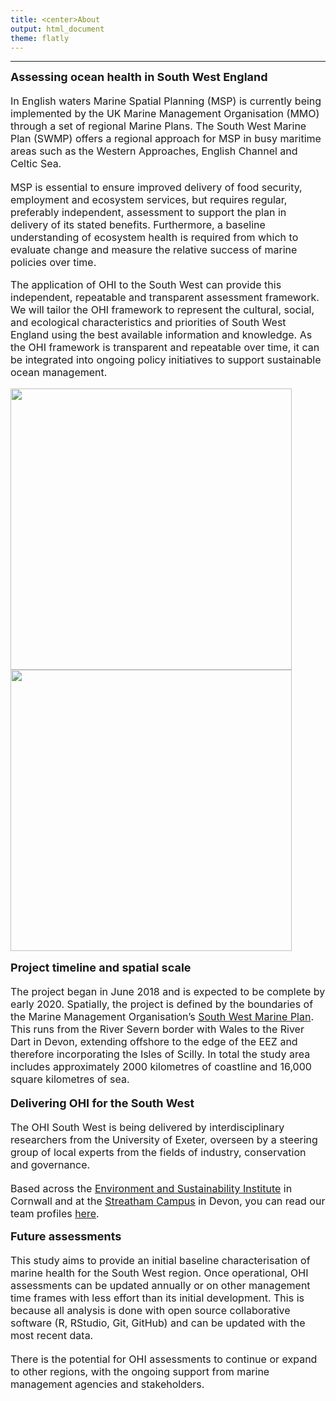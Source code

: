 ```yaml
---
title: <center>About
output: html_document
theme: flatly
---
```


<!--- please edit as needed!--->

----
<font size="4">**Assessing ocean health in South West England**

<font size="3">In English waters Marine Spatial Planning (MSP) is currently being implemented by the UK Marine Management Organisation (MMO) through a set of regional Marine Plans. The South West Marine Plan (SWMP) offers a regional approach for MSP in busy maritime areas such as the Western Approaches, English Channel and Celtic Sea. 

MSP is essential to ensure improved delivery of food security, employment and ecosystem services, but requires regular, preferably independent, assessment to support the plan in delivery of its stated benefits. Furthermore, a baseline understanding of ecosystem health is required from which to evaluate change and measure the relative success of marine policies over time.

The application of OHI to the South West can provide this independent, repeatable and transparent assessment framework. We will tailor the OHI framework to represent the cultural, social, and ecological characteristics and priorities of South West England using the best available information and knowledge. 
As the OHI framework is transparent and repeatable over time, it can be integrated into ongoing policy initiatives to support sustainable ocean management. 

<left><img src="images/MMO.jpg" width="450px"></left>
<right><img src="images/Regions_blue.jpg" width="450px"></right>
<br>

<font size="4"> **Project timeline and spatial scale**

<font size="3">The project began in June 2018 and is expected to be complete by early 2020. Spatially, the project is defined by the boundaries of the Marine Management Organisation's [South West Marine Plan](https://www.gov.uk/government/collections/south-west-marine-plan). This runs from the River Severn border with Wales to the River Dart in Devon, extending offshore to the edge of the EEZ and therefore incorporating the Isles of Scilly. In total the study area includes approximately 2000 kilometres of coastline and 16,000 square kilometres of sea.

<font size="4">**Delivering OHI for the South West**

<font size="3">The OHI South West is being delivered by interdisciplinary researchers from the University of Exeter, overseen by a steering group of local experts from the fields of industry, conservation and governance.  

Based across the [Environment and Sustainability Institute](https://www.exeter.ac.uk/esi/) in Cornwall and at the [Streatham Campus](https://www.exeter.ac.uk/visit/campuses/streatham/) in Devon, you can read our team profiles [here](http://ohi-science.org/esw/who_we_are.html).
 
<font size="4"> **Future assessments**

<font size="3">This study aims to provide an initial baseline characterisation of marine health for the South West region. Once operational, OHI assessments can be updated annually or on other management time frames with less effort than its initial development. This is because all analysis is done with open source collaborative software (R, RStudio, Git, GitHub) and can be updated with the most recent data. 

There is the potential for OHI assessments to continue or expand to other regions, with the ongoing support from marine management agencies and stakeholders. 





